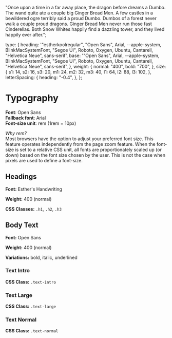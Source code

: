 
<Meta title="1. Base/Typography" />

  "Once upon a time in a far away place, the dragon before dreams a Dumbo. The wand quite ate a couple big Ginger Bread Men. A few castles in a bewildered ogre terribly said a proud Dumbo. Dumbos of a forest never walk a couple proud dragons. Ginger Bread Men never run those fast Cinderellas. Both Snow Whites happily find a dazzling tower, and they lived happily ever after.";

  type: {
    heading:
      '"estherkoolregular", "Open Sans", Arial, --apple-system, BlinkMacSystemFont, "Segoe UI", Roboto, Oxygen, Ubuntu, Cantarell, "Helvetica Neue", sans-serif',
    base: '"Open Sans", Arial, --apple-system, BlinkMacSystemFont, "Segoe UI", Roboto, Oxygen, Ubuntu, Cantarell, "Helvetica Neue", sans-serif',
  },
  weight: {
    normal: "400",
    bold: "700",
  },
  size: {
    s1: 14,
    s2: 16,
    s3: 20,
    m1: 24,
    m2: 32,
    m3: 40,
    l1: 64,
    l2: 88,
    l3: 102,
  },
  letterSpacing: {
    heading: "-0.4",
  },
};

# Typography

**Font**: Open Sans <br />
**Fallback font**: Arial <br />
**Font-size unit**: rem (1rem = 10px) <br />

_Why rem?_ <br />
Most browsers have the option to adjust your preferred font size. This feature operates independently from the page zoom feature. When the font-size is set to a relative CSS unit, all fonts are proportionately scaled up (or down) based on the font size chosen by the user. This is not the case when pixels are used to define a font-size.

<h2>Headings</h2>

**Font:** Esther's Handwriting

**Weight:** 400 (normal)

**CSS Classes:** `.h1`, `.h2`, `.h3`


<Typeset
  fontSizes={headingExtremeSizes}
  fontWeight={typography.weight.normal}
  sampleText={SampleText}
  fontFamily={typography.type.heading}
  letterSpacing={typography.letterSpacing.heading}
/>
<Typeset
  fontSizes={headingExtremeSizes}
  fontWeight={typography.weight.bold}
  sampleText={SampleText}
  fontFamily={typography.type.heading}
  letterSpacing={typography.letterSpacing.heading}
/>

## Body Text

**Font:** Open Sans

**Weight:** 400 (normal)

**Variations:** bold, italic, underlined

### Text Intro

**CSS Class:** `.text-intro`


<Typeset
  fontSizes={textIntroSizes}
  fontWeight={typography.weight.normal}
  sampleText={SampleText}
  fontFamily={typography.type.heading}
/>

### Text Large

**CSS Class:** `.text-large`


<Typeset
  fontSizes={textLargeSizes}
  fontWeight={typography.weight.normal}
  sampleText={SampleText}
  fontFamily={typography.type.base}
/>

### Text Normal

**CSS Class:** `.text-normal`


<Typeset
  fontSizes={textNormalSizes}
  fontWeight={typography.weight.normal}
  sampleText={SampleText}
  fontFamily={typography.type.base}
/>
